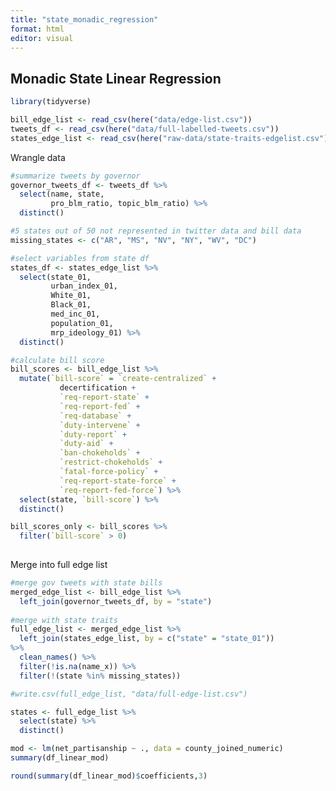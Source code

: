 ```yaml
---
title: "state_monadic_regression"
format: html
editor: visual
---
```


## Monadic State Linear Regression

```r
library(tidyverse)

bill_edge_list <- read_csv(here("data/edge-list.csv"))
tweets_df <- read_csv(here("data/full-labelled-tweets.csv"))
states_edge_list <- read_csv(here("raw-data/state-traits-edgelist.csv"))
```

Wrangle data
```r
#summarize tweets by governor
governor_tweets_df <- tweets_df %>% 
  select(name, state, 
         pro_blm_ratio, topic_blm_ratio) %>% 
  distinct() 

#5 states out of 50 not represented in twitter data and bill data
missing_states <- c("AR", "MS", "NV", "NY", "WV", "DC")

#select variables from state df
states_df <- states_edge_list %>% 
  select(state_01,
         urban_index_01,
         White_01,
         Black_01,
         med_inc_01,
         population_01,
         mrp_ideology_01) %>% 
  distinct()

#calculate bill score 
bill_scores <- bill_edge_list %>% 
  mutate(`bill-score` = `create-centralized` +
           decertification +
           `req-report-state` +
           `req-report-fed` +
           `req-database` +
           `duty-intervene` +
           `duty-report` +
           `duty-aid` +
           `ban-chokeholds` +
           `restrict-chokeholds` +
           `fatal-force-policy` +
           `req-report-state-force` +
           `req-report-fed-force`) %>% 
  select(state, `bill-score`) %>% 
  distinct()

bill_scores_only <- bill_scores %>% 
  filter(`bill-score` > 0)
  
```

Merge into full edge list
```r
#merge gov tweets with state bills
merged_edge_list <- bill_edge_list %>% 
  left_join(governor_tweets_df, by = "state")
  
#merge with state traits
full_edge_list <- merged_edge_list %>% 
  left_join(states_edge_list, by = c("state" = "state_01"))
%>% 
  clean_names() %>% 
  filter(!is.na(name_x)) %>% 
  filter(!(state %in% missing_states)) 

#write.csv(full_edge_list, "data/full-edge-list.csv")

states <- full_edge_list %>% 
  select(state) %>% 
  distinct() 

```


```r
mod <- lm(net_partisanship ~ ., data = county_joined_numeric)
summary(df_linear_mod)

round(summary(df_linear_mod)$coefficients,3)
```

